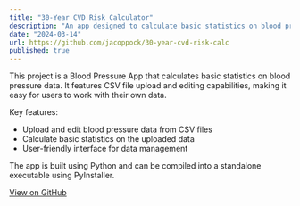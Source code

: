 ```yaml
---
title: "30-Year CVD Risk Calculator"
description: "An app designed to calculate basic statistics on blood pressure data, with the ability to upload and edit data from a CSV file."
date: "2024-03-14"
url: https://github.com/jacoppock/30-year-cvd-risk-calc
published: true
---
```


This project is a Blood Pressure App that calculates basic statistics on blood pressure data. It features CSV file upload and editing capabilities, making it easy for users to work with their own data.

Key features:
- Upload and edit blood pressure data from CSV files
- Calculate basic statistics on the uploaded data
- User-friendly interface for data management

The app is built using Python and can be compiled into a standalone executable using PyInstaller.

[View on GitHub](https://github.com/jacoppock/30-year-cvd-risk-calc)